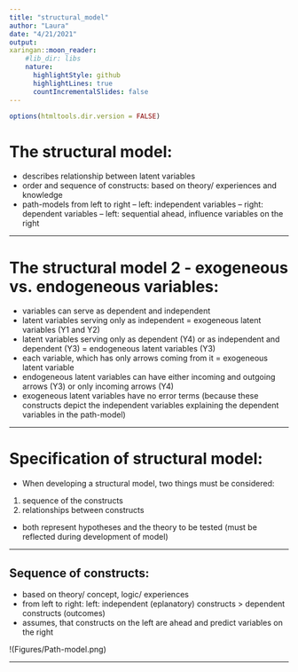 ```yaml
---
title: "structural_model"
author: "Laura"
date: "4/21/2021"
output: 
xaringan::moon_reader:
    #lib_dir: libs
    nature:
      highlightStyle: github
      highlightLines: true
      countIncrementalSlides: false
---
```



```r
options(htmltools.dir.version = FALSE)
```

# The structural model:

- describes relationship between latent variables
- order and sequence of constructs: based on theory/ experiences and knowledge
- path-models from left to right
-- left: independent variables
-- right: dependent variables
-- left: sequential ahead, influence variables on the right

---

# The structural model 2 - exogeneous vs. endogeneous variables:

- variables can serve as dependent and independent
- latent variables serving only as independent = exogeneous latent variables (Y1 and Y2)
- latent variables serving only as dependent (Y4) or as independent and dependent (Y3) = endogeneous latent variables (Y3)
- each variable, which has only arrows coming from it = exogeneous latent variable
- endogeneous latent variables can have either incoming and outgoing arrows (Y3) or only incoming arrows (Y4)
- exogeneous latent variables have no error terms (because these constructs depict the independent variables explaining the dependent variables in the path-model)

---

# Specification of structural model:
- When developing a structural model, two things must be considered:
1. sequence of the constructs
2. relationships between constructs
- both represent hypotheses and the theory to be tested (must be reflected during development of model)

---

## Sequence of  constructs:
- based on theory/ concept, logic/ experiences
- from left to right: left: independent (eplanatory) constructs > dependent constructs (outcomes)
- assumes, that constructs on the left are ahead and predict variables on the right

 !(Figures/Path-model.png)

---

